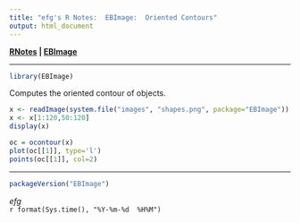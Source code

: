 ```yaml
---
title: "efg's R Notes:  EBImage:  Oriented Contours"
output: html_document
---
```


**[RNotes](../../index.html) | [EBImage](index.html)** 

*****

```r
library(EBImage)
```

Computes the oriented contour of objects.

```r
x <- readImage(system.file("images", "shapes.png", package="EBImage"))
x <- x[1:120,50:120]
display(x)
```

```r
oc = ocontour(x)
plot(oc[[1]], type='l')
points(oc[[1]], col=2)
```

*****

```r
packageVersion("EBImage")
```

*efg*  
`r format(Sys.time(), "%Y-%m-%d  %H%M")` 